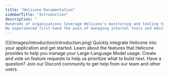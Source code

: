 ```yaml
---
title: "Helicone Documentation"
sidebarTitle: "Introduction"
description: "
Hundreds of organizations leverage Helicone's monitoring and tooling to make their Large-Language Model operations more efficient. 
We experienced first-hand the pain of managing internal tools and monitoring for LLM's at scale - so we built Helicone to solve these problems for you."
---
```


<Frame>![](/images/introduction/introduction.png)</Frame>

<CardGroup cols={2}>
  <Card title="Get Started" icon="code">
    Quickly integrate Helicone into your application and get started.
  </Card>
  <Card title="Features" icon="lightbulb">
    Learn about the features that Helicone provides to help you manage your
    Large-Language Model usage.
  </Card>
  <Card title="Roadmap" icon="map">
    Create and vote on feature requests to help us prioritize what to build
    next.
  </Card>
  <Card title="Join Discord" icon="discord">
    Have a question? Join our Discord community to get help from our team and
    other users.
  </Card>
</CardGroup>
